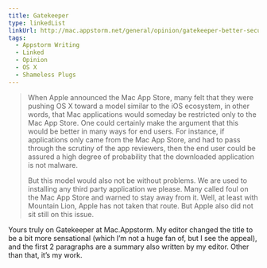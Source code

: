 ```yaml
---
title: Gatekeeper
type: linkedList
linkUrl: http://mac.appstorm.net/general/opinion/gatekeeper-better-security-or-big-brother/
tags:
  - Appstorm Writing
  - Linked
  - Opinion
  - OS X
  - Shameless Plugs
---
```


> When Apple announced the Mac App Store, many felt that they were pushing OS X toward a model similar to the iOS ecosystem, in other words, that Mac applications would someday be restricted only to the Mac App Store. One could certainly make the argument that this would be better in many ways for end users. For instance, if applications only came from the Mac App Store, and had to pass through the scrutiny of the app reviewers, then the end user could be assured a high degree of probability that the downloaded application is not malware.
> 
> But this model would also not be without problems. We are used to installing any third party application we please. Many called foul on the Mac App Store and warned to stay away from it. Well, at least with Mountain Lion, Apple has not taken that route. But Apple also did not sit still on this issue.

Yours truly on Gatekeeper at Mac.Appstorm. My editor changed the title to be a bit more sensational (which I’m not a huge fan of, but I see the appeal), and the first 2 paragraphs are a summary also written by my editor. Other than that, it’s my work.
